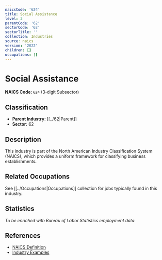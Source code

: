 ```yaml
---
naicsCode: '624'
title: Social Assistance
level: 3
parentCode: '62'
sectorCode: '62'
sectorTitle: ''
collection: Industries
source: naics
version: '2022'
children: []
occupations: []
---
```

# Social Assistance

**NAICS Code:** `624` (3-digit Subsector)

## Classification

- **Parent Industry:** [[../62|Parent]]
- **Sector:** 62

## Description

This industry is part of the North American Industry Classification System (NAICS), which provides a uniform framework for classifying business establishments.

## Related Occupations

See [[../Occupations|Occupations]] collection for jobs typically found in this industry.

## Statistics

*To be enriched with Bureau of Labor Statistics employment data*

## References

- [NAICS Definition](https://www.census.gov/naics/)
- [Industry Examples](https://www.census.gov/naics/2022NAICS/)
